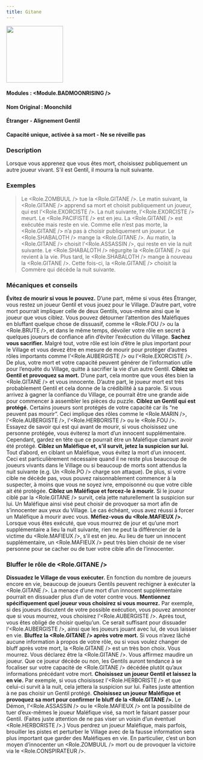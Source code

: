 ```yaml
---
title: Gitane
---
```



<img src='/img/blood-on-the-clocktower/roles/gitane.png' height='150' />

#### Modules : <Module.BADMOONRISING />
#### Nom Original : Moonchild
#### Étranger - Alignement Gentil
#### Capacité unique, activée à sa mort - Ne se réveille pas

### Description

Lorsque vous apprenez que vous êtes mort, choisissez publiquement un autre joueur vivant.
S’il est Gentil, il mourra la nuit suivante.

### Exemples

> Le <Role.ZOMBUUL /> tue la <Role.GITANE />. Le matin suivant, la <Role.GITANE /> apprend sa mort et choisit publiquement un joueur, qui est l’<Role.EXORCISTE />. La nuit suivante, l’<Role.EXORCISTE /> meurt.
> Le <Role.PACIFISTE /> est en jeu. La <Role.GITANE /> est exécutée mais reste en vie. Comme elle n’est pas morte, la <Role.GITANE /> n’a pas à choisir publiquement un joueur.
> Le <Role.SHABALOTH /> mange la <Role.GITANE />. Au matin, la <Role.GITANE /> choisit l’<Role.ASSASSIN />, qui reste en vie la nuit suivante. Le <Role.SHABALOTH /> régurgite la <Role.GITANE /> qui revient à la vie. Plus tard, le <Role.SHABALOTH /> mange à nouveau la <Role.GITANE />. Cette fois-ci, la <Role.GITANE /> choisit la Commère qui décède la nuit suivante.

### Mécaniques et conseils

**Évitez de mourir si vous le pouvez.** D’une part, même si vous êtes Étranger, vous restez un joueur Gentil et vous jouez pour le Village. D’autre part, votre mort pourrait impliquer celle de deux Gentils, vous-même ainsi que le joueur que vous ciblez. Vous pouvez détourner l’attention des Maléfiques en bluffant quelque chose de dissuasif, comme le <Role.FOU /> ou la <Role.BRUTE />, et dans le même temps, dévoiler votre rôle en secret à quelques joueurs de confiance afin d’éviter l’exécution du Village.
**Sachez vous sacrifier.** Malgré tout, votre rôle est loin d’être le plus important pour le Village et vous devez être en mesure de mourir pour protéger d’autres rôles importants comme l’<Role.AUBERGISTE /> ou l’<Role.EXORCISTE />. De plus, votre mort et votre capacité peuvent générer de l’information utile pour l’enquête du Village, quitte à sacrifier la vie d’un autre Gentil.
**Ciblez un Gentil et provoquez sa mort.** D’une part, cela montre que vous êtes bien la <Role.GITANE /> et vous innocente. D’autre part, le joueur mort est très probablement Gentil et cela donne de la crédibilité à sa parole. Si vous arrivez à gagner la confiance du Village, ce pourrait être une grande aide pour commencer à assembler les pièces du puzzle.
**Ciblez un Gentil qui est protégé.** Certains joueurs sont protégés de votre capacité car ils “ne peuvent pas mourir”. Ceci implique des rôles comme le <Role.MARIN />, l’<Role.AUBERGISTE />, l’<Role.HERBORISTE /> ou le <Role.FOU />. Essayez de savoir qui est qui avant de mourir, si vous choisissez une personne protégée, vous éviterez la mort d’un innocent supplémentaire. Cependant, gardez en tête que ce pourrait être un Maléfique clamant avoir été protégé.
**Ciblez un Maléfique et, s’il survit, jetez la suspicion sur lui.** Tout d’abord, en ciblant un Maléfique, vous évitez la mort d’un innocent. Ceci est particulièrement nécessaire quand il ne reste plus beaucoup de joueurs vivants dans le Village ou si beaucoup de morts sont attendus la nuit suivante (e.g. Un <Role.PO /> charge son attaque). De plus, si votre cible ne décède pas, vous pouvez raisonnablement commencer à la suspecter, à moins que vous ne soyez ivre, empoisonné ou que votre cible ait été protégée.
**Ciblez un Maléfique et forcez-le à mourir.** Si le joueur ciblé par la <Role.GITANE /> survit, cela jette naturellement la suspicion sur lui. Un Maléfique ainsi visé peut choisir de provoquer sa mort afin de s’innocenter aux yeux du Village. Le cas échéant, vous avez réussi à forcer un Maléfique à mourir avec vous.
**Méfiez-vous du <Role.MAFIEUX />.** Lorsque vous êtes exécuté, que vous mourrez de jour et qu’une mort supplémentaire a lieu la nuit suivante, rien ne peut la différencier de la victime du <Role.MAFIEUX />, s’il est en jeu. Au lieu de tuer un innocent supplémentaire, un <Role.MAFIEUX /> peut très bien choisir de ne viser personne pour se cacher ou de tuer votre cible afin de l’innocenter.

### Bluffer le rôle de <Role.GITANE />
**Dissuadez le Village de vous exécuter.** En fonction du nombre de joueurs encore en vie, beaucoup de joueurs Gentils peuvent rechigner à exécuter la <Role.GITANE />. La menace d’une mort d’un innocent supplémentaire pourrait en dissuader plus d’un de voter contre vous.
**Mentionnez spécifiquement quel joueur vous choisirez si vous mourrez.** Par exemple, si des joueurs discutent de votre possible exécution, vous pouvez annoncer que si vous mourrez, vous choisirez l’<Role.AUBERGISTE />. Après tout, vous êtes obligé de choisir quelqu’un. Ce serait suffisant pour dissuader l’<Role.AUBERGISTE />, ainsi que les joueurs jouant avec lui, de vous laisser en vie.
**Bluffez la <Role.GITANE /> après votre mort.** Si vous n’avez lâché aucune information à propos de votre rôle, ou si vous voulez changer de bluff après votre mort, la <Role.GITANE /> est un très bon choix. Vous mourrez. Vous déclarez être la <Role.GITANE />. Vous affirmez maudire un joueur. Que ce joueur décède ou non, les Gentils auront tendance à se focaliser sur votre capacité de <Role.GITANE /> décédée plutôt qu’aux informations précédant votre mort.
**Choisissez un joueur Gentil et laissez la en vie.** Par exemple, si vous choisissez l’<Role.HERBORISTE /> et que celui-ci survit à la nuit, cela jettera la suspicion sur lui. Faites juste attention à ne pas choisir un Gentil protégé.
**Choisissez un joueur Maléfique et provoquez sa mort pour confirmer le bluff de la <Role.GITANE />.** Le Démon, l’<Role.ASSASSIN /> ou le <Role.MAFIEUX /> ont la possibilité de tuer d’eux-mêmes le joueur Maléfique visé, sa mort le faisant passer pour Gentil. (Faites juste attention de ne pas viser un voisin d’un éventuel <Role.HERBORISTE />.) Vous perdrez un joueur Maléfique, mais parfois, brouiller les pistes et perturber le Village avec de la fausse information sera plus important que garder des Maléfiques en vie. En particulier, c’est un bon moyen d’innocenter un <Role.ZOMBUUL /> mort ou de provoquer la victoire via le <Role.CONSPIRATEUR />.
